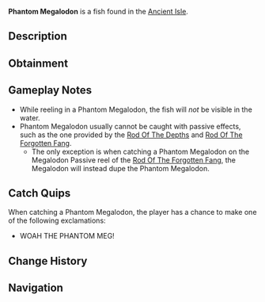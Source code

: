 {{FishInfobox
|image          = Phantom Megalodon.png
|rarity         = Limited
|sea            = First Sea
|location       = [[Ancient Isle]]
|sublocation    = 
|sources        = Fishing Rod
|nopassive      = 1
|radar_location = 
|prog_speed     = -85
|xp             = 12000
|weather        = 
|time           = 
|season         = 
|bait           = Shark Head
|base_weight    = 67000
|base_value     = 20000
|weight_range   = 17000
|base_chance    = 0.0001
|base_resil     = 5
}}
'''Phantom Megalodon''' is a {{Rarity|Limited}} fish found in the [[Ancient Isle]].

== Description ==
{{Description|The Phantom Meg is a spectral version of the ancient Megalodon, haunting the waters with an ethereal glow. Its serrated teeth remain just as fearsome, tearing through anything in its way. Though extinct for millions of years, this ghostly apex predator dominates the Ancient Isle and will challenge any angler brave enough to hook it.|Bestiary Entry}}

== Obtainment ==
{{Description|The Phantom Meg only emerges during the eclipse & twilight hours of the celestial cycle, when the sun and moon align every seven days.|Bestiary Hint}}
{{Fish Availability|
Megalodon Hunt/Eclipse and Weekend
|top_rods      = 
Great Rod of Oscar\27909.34\67329.72;
Astralhook Rod\26605.58\70445.53;
Tempest Rod\25714.64\70382.87;
Seraphic Rod\25605.17\69785.18;
Ethereal Prism Rod\24971.54\64783;
Destiny Rod\16922.97\41260.07;
Heaven's Rod\16663.22\41335.46;
Challenger's Rod\24735.64\69957.83;
Azure Of Lagoon\23518.31\67497.05;
Abyssal Specter Rod\21331.99\63005.4;
Zeus Rod\16255.66\45336.02;
The Lost Rod\14439.97\40272.17;
No-Life Rod\23219.35\63751.75;
Rod Of The Forgotten Fang\21496.2\57278.99;
Rod Of The Exalted One\17414.43\45057.86;
Avalanche Rod\13734.48\39260.01;
Steady Rod\4595.65\13693.48
|recommended   = Seraphic Rod
}}

== Gameplay Notes ==
* While reeling in a Phantom Megalodon, the fish will ''not'' be visible in the water.
* Phantom Megalodon usually cannot be caught with passive effects, such as the one provided by the [[Rod Of The Depths]] and [[Rod Of The Forgotten Fang]].
** The only exception is when catching a Phantom Megalodon on the Megalodon Passive reel of the [[Rod Of The Forgotten Fang]], the Megalodon will instead dupe the Phantom Megalodon.

== Catch Quips ==
When catching a Phantom Megalodon, the player has a chance to make one of the following exclamations:
* WOAH THE PHANTOM MEG!

== Change History ==
{{Change History|{{subst:Current Version}}}}

== Navigation ==
{{Fish Navbox|Ancient Isle}}